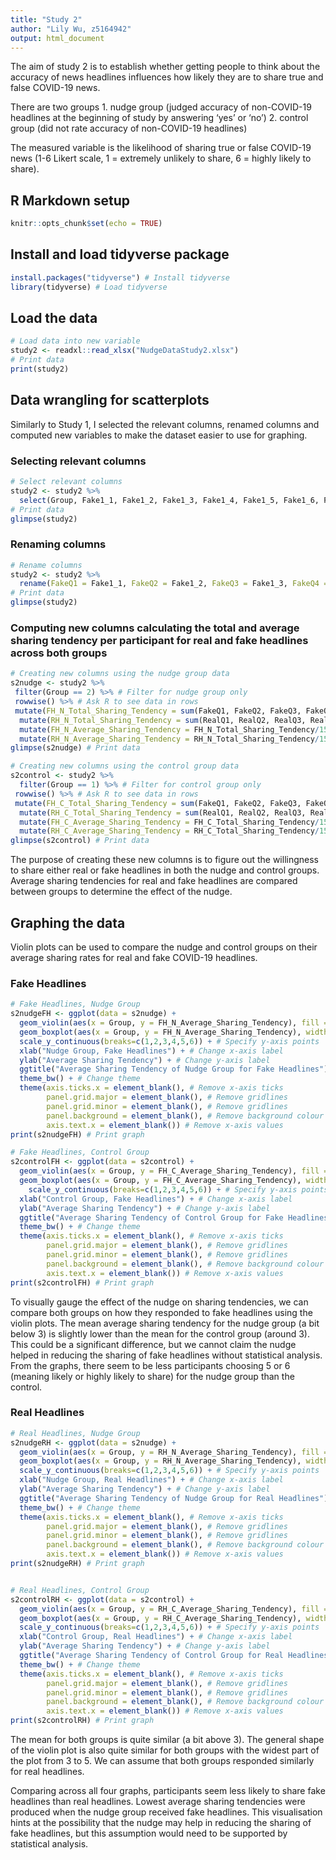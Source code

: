 ```yaml
---
title: "Study 2"
author: "Lily Wu, z5164942"
output: html_document
---
```


The aim of study 2 is to establish whether getting people to think about the accuracy of news headlines influences how likely they are to share true and false COVID-19 news. 

There are two groups
1. nudge group (judged accuracy of non-COVID-19 headlines at the beginning of study by answering 'yes' or 'no')
2. control group (did not rate accuracy of non-COVID-19 headlines)

The measured variable is the likelihood of sharing true or false COVID-19 news (1-6 Likert scale, 1 = extremely unlikely to share, 6 = highly likely to share). 

## R Markdown setup

```r
knitr::opts_chunk$set(echo = TRUE)
```

## Install and load tidyverse package

```r
install.packages("tidyverse") # Install tidyverse
library(tidyverse) # Load tidyverse
```

## Load the data

```r
# Load data into new variable 
study2 <- readxl::read_xlsx("NudgeDataStudy2.xlsx")
# Print data
print(study2)
```

## Data wrangling for scatterplots 

Similarly to Study 1, I selected the relevant columns, renamed columns and computed new variables to make the dataset easier to use for graphing.

### Selecting relevant columns

```r
# Select relevant columns
study2 <- study2 %>% 
  select(Group, Fake1_1, Fake1_2, Fake1_3, Fake1_4, Fake1_5, Fake1_6, Fake1_7, Fake1_8, Fake1_9, Fake1_10, Fake1_11, Fake1_12, Fake1_13, Fake1_14, Fake1_15, Real1_1, Real1_2, Real1_3, Real1_4, Real1_5, Real1_6, Real1_7, Real1_8, Real1_9, Real1_10, Real1_11, Real1_12, Real1_13, Real1_14, Real1_15)
# Print data
glimpse(study2)
```

### Renaming columns

```r
# Rename columns
study2 <- study2 %>% 
  rename(FakeQ1 = Fake1_1, FakeQ2 = Fake1_2, FakeQ3 = Fake1_3, FakeQ4 = Fake1_4, FakeQ5 = Fake1_5, FakeQ6 = Fake1_6, FakeQ7 = Fake1_7, FakeQ8 = Fake1_8, FakeQ9 = Fake1_9, FakeQ10 = Fake1_10, FakeQ11 = Fake1_11, FakeQ12 = Fake1_12, FakeQ13 = Fake1_13, FakeQ14 = Fake1_14, FakeQ15 = Fake1_15, RealQ1 = Real1_1, RealQ2 = Real1_2, RealQ3 = Real1_3, RealQ4 = Real1_4, RealQ5 = Real1_5, RealQ6 = Real1_6, RealQ7 = Real1_7, RealQ8 = Real1_8, RealQ9 = Real1_9, RealQ10 = Real1_10, RealQ11 = Real1_11, RealQ12 = Real1_12, RealQ13 = Real1_13, RealQ14 = Real1_14, RealQ15 = Real1_15)
# Print data
glimpse(study2)
```

### Computing new columns calculating the total and average sharing tendency per participant for real and fake headlines across both groups

```r
# Creating new columns using the nudge group data 
s2nudge <- study2 %>% 
 filter(Group == 2) %>% # Filter for nudge group only
 rowwise() %>% # Ask R to see data in rows 
 mutate(FH_N_Total_Sharing_Tendency = sum(FakeQ1, FakeQ2, FakeQ3, FakeQ4, FakeQ5, FakeQ6, FakeQ7, FakeQ8, FakeQ9, FakeQ10, FakeQ11, FakeQ12, FakeQ13, FakeQ14, FakeQ15)) %>% # Create new column to calculate total sharing tendency for fake headlines
  mutate(RH_N_Total_Sharing_Tendency = sum(RealQ1, RealQ2, RealQ3, RealQ4, RealQ5, RealQ6, RealQ7, RealQ8, RealQ9, RealQ10, RealQ11, RealQ12, RealQ13, RealQ14, RealQ15)) %>% # Create new column to calculate total sharing tendency for real headlines
  mutate(FH_N_Average_Sharing_Tendency = FH_N_Total_Sharing_Tendency/15) %>% # Create new column to calculate average sharing tendency for fake headlines
  mutate(RH_N_Average_Sharing_Tendency = RH_N_Total_Sharing_Tendency/15) # Create new column to calculate total sharing tendency for real headlines
glimpse(s2nudge) # Print data

# Creating new columns using the control group data 
s2control <- study2 %>% 
  filter(Group == 1) %>% # Filter for control group only
 rowwise() %>% # Ask R to see data in rows 
 mutate(FH_C_Total_Sharing_Tendency = sum(FakeQ1, FakeQ2, FakeQ3, FakeQ4, FakeQ5, FakeQ6, FakeQ7, FakeQ8, FakeQ9, FakeQ10, FakeQ11, FakeQ12, FakeQ13, FakeQ14, FakeQ15)) %>% # Create new column to calculate total sharing tendency for fake headlines
  mutate(RH_C_Total_Sharing_Tendency = sum(RealQ1, RealQ2, RealQ3, RealQ4, RealQ5, RealQ6, RealQ7, RealQ8, RealQ9, RealQ10, RealQ11, RealQ12, RealQ13, RealQ14, RealQ15)) %>% # Create new column to calculate total sharing tendency for real headlines
  mutate(FH_C_Average_Sharing_Tendency = FH_C_Total_Sharing_Tendency/15) %>% # Create new column to calculate average sharing tendency for fake headlines
  mutate(RH_C_Average_Sharing_Tendency = RH_C_Total_Sharing_Tendency/15) # Create new column to calculate total sharing tendency for real headlines
glimpse(s2control) # Print data
```

The purpose of creating these new columns is to figure out the willingness to share either real or fake headlines in both the nudge and control groups. Average sharing tendencies for real and fake headlines are compared between groups to determine the effect of the nudge.   

## Graphing the data

Violin plots can be used to compare the nudge and control groups on their average sharing rates for real and fake COVID-19 headlines. 

### Fake Headlines

```r
# Fake Headlines, Nudge Group
s2nudgeFH <- ggplot(data = s2nudge) +
  geom_violin(aes(x = Group, y = FH_N_Average_Sharing_Tendency), fill = "grey") + # Create violin plot for nudge group and their average responses to fake headlines 
  geom_boxplot(aes(x = Group, y = FH_N_Average_Sharing_Tendency), width = 0.3) + # Create box plot
  scale_y_continuous(breaks=c(1,2,3,4,5,6)) + # Specify y-axis points
  xlab("Nudge Group, Fake Headlines") + # Change x-axis label
  ylab("Average Sharing Tendency") + # Change y-axis label
  ggtitle("Average Sharing Tendency of Nudge Group for Fake Headlines") + # Change plot title
  theme_bw() + # Change theme
  theme(axis.ticks.x = element_blank(), # Remove x-axis ticks
        panel.grid.major = element_blank(), # Remove gridlines
        panel.grid.minor = element_blank(), # Remove gridlines
        panel.background = element_blank(), # Remove background colour
        axis.text.x = element_blank()) # Remove x-axis values 
print(s2nudgeFH) # Print graph 

# Fake Headlines, Control Group
s2controlFH <- ggplot(data = s2control) +
  geom_violin(aes(x = Group, y = FH_C_Average_Sharing_Tendency), fill = "darkgrey") + # Create violin plot for nudge group and their average responses to true headlines
  geom_boxplot(aes(x = Group, y = FH_C_Average_Sharing_Tendency), width = 0.3) + # Create box plot
    scale_y_continuous(breaks=c(1,2,3,4,5,6)) + # Specify y-axis points
  xlab("Control Group, Fake Headlines") + # Change x-axis label
  ylab("Average Sharing Tendency") + # Change y-axis label
  ggtitle("Average Sharing Tendency of Control Group for Fake Headlines") + # Change plot title
  theme_bw() + # Change theme
  theme(axis.ticks.x = element_blank(), # Remove x-axis ticks
        panel.grid.major = element_blank(), # Remove gridlines
        panel.grid.minor = element_blank(), # Remove gridlines
        panel.background = element_blank(), # Remove background colour
        axis.text.x = element_blank()) # Remove x-axis values
print(s2controlFH) # Print graph
```


To visually gauge the effect of the nudge on sharing tendencies, we can compare both groups on how they responded to fake headlines using the violin plots. The mean average sharing tendency for the nudge group (a bit below 3) is slightly lower than the mean for the control group (around 3). This could be a significant difference, but we cannot claim the nudge helped in reducing the sharing of fake headlines without statistical analysis. From the graphs, there seem to be less participants choosing 5 or 6 (meaning likely or highly likely to share) for the nudge group than the control. 


### Real Headlines

```r
# Real Headlines, Nudge Group 
s2nudgeRH <- ggplot(data = s2nudge) +
  geom_violin(aes(x = Group, y = RH_N_Average_Sharing_Tendency), fill = "grey") + # Create violin plot for control group and their average responses to fake headlines
  geom_boxplot(aes(x = Group, y = RH_N_Average_Sharing_Tendency), width = 0.3) + # Create box plot
  scale_y_continuous(breaks=c(1,2,3,4,5,6)) + # Specify y-axis points
  xlab("Nudge Group, Real Headlines") + # Change x-axis label
  ylab("Average Sharing Tendency") + # Change y-axis label
  ggtitle("Average Sharing Tendency of Nudge Group for Real Headlines") + # Change plot title
  theme_bw() + # Change theme
  theme(axis.ticks.x = element_blank(), # Remove x-axis ticks
        panel.grid.major = element_blank(), # Remove gridlines
        panel.grid.minor = element_blank(), # Remove gridlines
        panel.background = element_blank(), # Remove background colour
        axis.text.x = element_blank()) # Remove x-axis values
print(s2nudgeRH) # Print graph


# Real Headlines, Control Group
s2controlRH <- ggplot(data = s2control) +
  geom_violin(aes(x = Group, y = RH_C_Average_Sharing_Tendency), fill = "darkgrey") + # Create violin plot for control group and their average responses to true headlines
  geom_boxplot(aes(x = Group, y = RH_C_Average_Sharing_Tendency), width = 0.3) + # Create box plot
  scale_y_continuous(breaks=c(1,2,3,4,5,6)) + # Specify y-axis points
  xlab("Control Group, Real Headlines") + # Change x-axis label
  ylab("Average Sharing Tendency") + # Change y-axis label
  ggtitle("Average Sharing Tendency of Control Group for Real Headlines") + # Change plot title
  theme_bw() + # Change theme
  theme(axis.ticks.x = element_blank(), # Remove x-axis ticks
        panel.grid.major = element_blank(), # Remove gridlines
        panel.grid.minor = element_blank(), # Remove gridlines
        panel.background = element_blank(), # Remove background colour
        axis.text.x = element_blank()) # Remove x-axis values
print(s2controlRH) # Print graph
```


The mean for both groups is quite similar (a bit above 3). The general shape of the violin plot is also quite similar for both groups with the widest part of the plot from 3 to 5. We can assume that both groups responded similarly for real headlines. 

Comparing across all four graphs, participants seem less likely to share fake headlines than real headlines. Lowest average sharing tendencies were produced when the nudge group received fake headlines. This visualisation hints at the possibility that the nudge may help in reducing the sharing of fake headlines, but this assumption would need to be supported by statistical analysis. 


